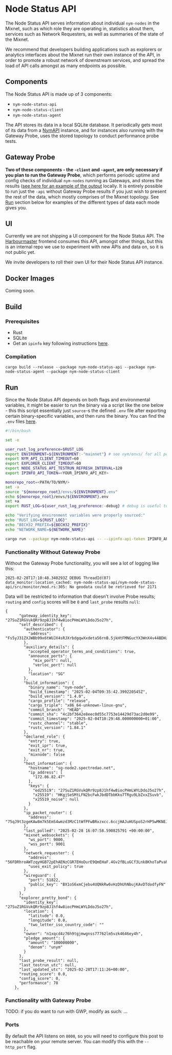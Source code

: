 
# Node Status API
The Node Status API serves information about individual `nym-nodes` in the Mixnet, such as which role they are operating in, statistics about them, services such as Network Requesters, as well as summaries of the state of the Mixnet.

<Callout type="info">
We recommend that developers building applications such as explorers or analytics interfaces about the Mixnet run their own instance of the API, in order to promote a robust network of downstream services, and spread the load of API calls amongst as many endpoints as possible.
</Callout>

## Components
The Node Status API is made up of 3 components:
- `nym-node-status-api`
- `nym-node-status-client`
- `nym-node-status-agent`

The API stores its data in a local SQLite database. It periodically gets most of its data from a [NymAPI](./nym-api) instance, and for instances also running with the Gateway Probe, uses the stored topology to conduct performance probe tests.

## Gateway Probe
**Two of these components - the `-client` and `-agent`, are only necessary if you plan to run the Gateway Probe**, which performs periodic uptime and config checks of individual `nym-nodes` running as Gateways, and stores the results ([see here for an example of the output](https://harbourmaster.nymtech.net/) locally. It is entirely possible to run just the `-api` without Gateway Probe results if you just wish to present the rest of the data, which mostly comprises of the Mixnet topology. See [Run](#run) section below for examples of the different types of data each mode gives you.

## UI
Currently we are not shipping a UI component for the Node Status API. The [Harbourmaster](https://harbourmaster.nymtech.net/) frontend consumes this API, amongst other things, but this is an internal repo we use to experiment with new APIs and data on, so it is not public yet.

<Callout type="info">
We invite developers to roll their own UI for their Node Status API instance.
</Callout>

## Docker Images
Coming soon.

## Build
### Prerequisites
- Rust
- SQLite
- Get an `ipinfo` key following instructions [here](https://github.com/ipinfo/rust?tab=readme-ov-file#getting-started).

### Compilation
```shell
cargo build --release --package nym-node-status-api --package nym-node-status-agent --package nym-node-status-client
```

## Run
Since the Node Status API depends on both flags and environmental variables, it might be easier to run the binary via a script like the one below - this this script essentially just `source`-s the defined `.env` file after exporting certain binary-specific variables, and then runs the binary. You can find the `.env` files [here](https://github.com/nymtech/nym/tree/master/envs).

```bash
#!/bin/bash

set -e

user_rust_log_preference=$RUST_LOG
export ENVIRONMENT=${ENVIRONMENT:-"mainnet"} # see nym/envs/ for all possible environments
export NYM_API_CLIENT_TIMEOUT=60
export EXPLORER_CLIENT_TIMEOUT=60
export NODE_STATUS_API_TESTRUN_REFRESH_INTERVAL=120
export IPINFO_API_TOKEN=<YOUR_IPINFO_API_KEY>

monorepo_root=<PATH/TO/NYM/>
set -a
source "${monorepo_root}/envs/${ENVIRONMENT}.env"
echo ${monorepo_root}/envs/${ENVIRONMENT}.env
set +a
export RUST_LOG=${user_rust_log_preference:-debug} # debug is useful to check everything is working initially, but quite verbose

echo "Verifying environment variables were properly sourced:"
echo "RUST_LOG=${RUST_LOG}"
echo "BECH32_PREFIX=${BECH32_PREFIX}"
echo "NETWORK_NAME=${NETWORK_NAME}"

cargo run --package nym-node-status-api -- --ipinfo-api-token IPINFO_API_TOKEN
```

### Functionality Without Gateway Probe
Without the Gateway Probe functionality, you will see a lot of logging like this:
```shell
2025-02-28T17:10:48.340293Z DEBUG ThreadId(07) data_monitor:location_cached: nym-node-status-api/nym-node-status-api/src/monitor/mod.rs:305: No geodata could be retrieved for 2171
```

Data will be restricted to information that doesn't involve Probe results; `routing` and `config` scores will be `0` and `last_probe` results `null`:
```shell
{
      "gateway_identity_key": "27SuZ1RGVukQRr9zp8J1hf4w8iocPHmLWYLDdoJ5o27h",
      "self_described": {
        "authenticator": {
          "address": "Fs5yJ31ZXJWBb99x6tWUJX4sRJXrbdgqwXxdeta56rnB.5jkHtFMNGucYX3WnX4v44BDHzkjPH2BS2K9MA6LNtb3a@27SuZ1RGVukQRr9zp8J1hf4w8iocPHmLWYLDdoJ5o27h"
        },
        "auxiliary_details": {
          "accepted_operator_terms_and_conditions": true,
          "announce_ports": {
            "mix_port": null,
            "verloc_port": null
          },
          "location": "SG"
        },
        "build_information": {
          "binary_name": "nym-node",
          "build_timestamp": "2025-02-04T09:35:42.399220545Z",
          "build_version": "1.4.0",
          "cargo_profile": "release",
          "cargo_triple": "x86_64-unknown-linux-gnu",
          "commit_branch": "HEAD",
          "commit_sha": "4c2bf3642e8eec0d55c7753e14429d73ac2d0e99",
          "commit_timestamp": "2025-02-04T10:29:48.000000000+01:00",
          "rustc_channel": "stable",
          "rustc_version": "1.84.1"
        },
        "declared_role": {
          "entry": true,
          "exit_ipr": true,
          "exit_nr": true,
          "mixnode": false
        },
        "host_information": {
          "hostname": "sg-node2.spectredao.net",
          "ip_address": [
            "172.86.82.47"
          ],
          "keys": {
            "ed25519": "27SuZ1RGVukQRr9zp8J1hf4w8iocPHmLWYLDdoJ5o27h",
            "x25519": "HKgjSeSMtLFN2bcFwkJbdDTbbKku7TRgu9LbZxxZSuvb",
            "x25519_noise": null
          }
        },
        "ip_packet_router": {
          "address": "75qJ9t3zgeKAw8m7k5EmS4wmzd3MzC1tWfPFwBRxzxcc.6ccjHAJuHUSpoS2rHP5wMKNEJmJbFCCbPdXNh9zrcaaX@27SuZ1RGVukQRr9zp8J1hf4w8iocPHmLWYLDdoJ5o27h"
        },
        "last_polled": "2025-02-28 16:07:58.590825791 +00:00:00",
        "mixnet_websockets": {
          "ws_port": 9000,
          "wss_port": 9001
        },
        "network_requester": {
          "address": "56FDRhroAWTzqyHGB72pEhAENzCGR7EHoDurE9QmEHaF.4Gv2fBLuGCf3Lnk8KhoTaPvahuHXDaNj1dBvD9tB1Fyf@27SuZ1RGVukQRr9zp8J1hf4w8iocPHmLWYLDdoJ5o27h",
          "uses_exit_policy": true
        },
        "wireguard": {
          "port": 51822,
          "public_key": "BX1oS6xmCjebu4UQNkRw6vHzDhUhNbujKAvDTdodfyFN"
        }
      },
      "explorer_pretty_bond": {
        "identity_key": "27SuZ1RGVukQRr9zp8J1hf4w8iocPHmLWYLDdoJ5o27h",
        "location": {
          "latitude": 0.0,
          "longitude": 0.0,
          "two_letter_iso_country_code": ""
        },
        "owner": "n1xqcd4z76h9tgjmwgnss77762lm5vzk4646ey4h",
        "pledge_amount": {
          "amount": "100000000",
          "denom": "unym"
        }
      },
      "last_probe_result": null,
      "last_testrun_utc": null,
      "last_updated_utc": "2025-02-28T17:11:26+00:00",
      "routing_score": 0.0,
      "config_score": 0,
      "performance": 78
    },
```

### Functionality with Gateway Probe
TODO: if you do want to run with GWP, modify as such: ...

### Ports
By default the API listens on `8000`, so you will need to configure this post to be reachable on your remote server. You can modify this with the `--http_port` flag.
